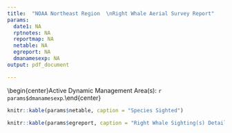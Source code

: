 ```yaml
---
title:  "NOAA Northeast Region  \nRight Whale Aerial Survey Report"
params:
  date1: NA
  rptnotes: NA
  reportmap: NA
  netable: NA
  egreport: NA
  dmanamesexp: NA
output: pdf_document

---
```

\vspace*{-10mm}
\begin{center}\LARGE`r params$date1`\end{center}
\vspace*{-4mm}
```r
paste0("./",params$date1,"_map.png")
knitr::include_graphics(paste0("./",params$date1,"_map.png"))

```
\vspace*{-8mm}
\begin{center}\normalsize `r params$rptnotes`\end{center}
\vspace*{-6mm}
\begin{center}\normalsize Active Dynamic Management Area(s): `r params$dmanamesexp`.\end{center}
\vspace*{-6mm}
\begin{center}\normalsize Only large whale sightings were recorded on this survey.\end{center}
\vspace*{-4mm}
```r
knitr::kable(params$netable, caption = "Species Sighted")
```

```r
knitr::kable(params$egreport, caption = "Right Whale Sighting(s) Details")
```

